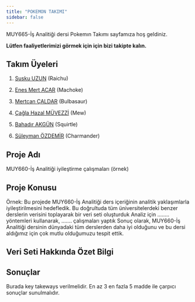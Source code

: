 ```yaml
---
title: "POKEMON TAKIMI"
sidebar: false 
---
```


MUY665-İş Analitiği dersi Pokemın Takımı sayfamıza hoş geldiniz.

**Lütfen faaliyetlerimizi görmek için için bizi takipte kalın.**

## Takım Üyeleri

1.  [Susku UZUN](/takim/suskuuzun.qmd) (Raichu)

2.  [Enes Mert ACAR](/takim/enesmertacar.qmd) (Machoke)

3.  [Mertcan ÇALDAR](/takim/mertcancaldar.qmd) (Bulbasaur)

4.  [Çağla Hazal MÜVEZZİ](/takim/caglahazalmuvezzi.qmd) (Mew)

5.  [Bahadır AKGÜN](/takim/bahadırakgun.qmd) (Squirtle)

6.  [Süleyman ÖZDEMİR](/takim/suleymanozdemir.qmd) (Charmander)

## Proje Adı

MUY660-İş Analitiği iyileştirme çalışmaları (örnek)

## Proje Konusu

Örnek: Bu projede MUY660-İş Analitiği ders içeriğinin analitik yaklaşımlarla iyileştirilmesini hedefledik. Bu doğrultuda tüm üniversitelerdeki benzer derslerin verisini toplayarak bir veri seti oluşturduk Analiz için ........ yöntemleri kullanarak, ....... çalışmaları yaptık Sonuç olarak, MUY660-İş Analitiği dersinin dünyadaki tüm derslerden daha iyi olduğunu ve bu dersi aldığımız için çok mutlu olduğumuzu tespit ettik.

## Veri Seti Hakkında Özet Bilgi

## Sonuçlar

Burada key takeways verilmelidir. En az 3 en fazla 5 madde ile çarpıcı sonuçlar sunulmalıdır.

